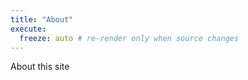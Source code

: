 ```yaml
---
title: "About"
execute:
  freeze: auto # re-render only when source changes
---
```


About this site
